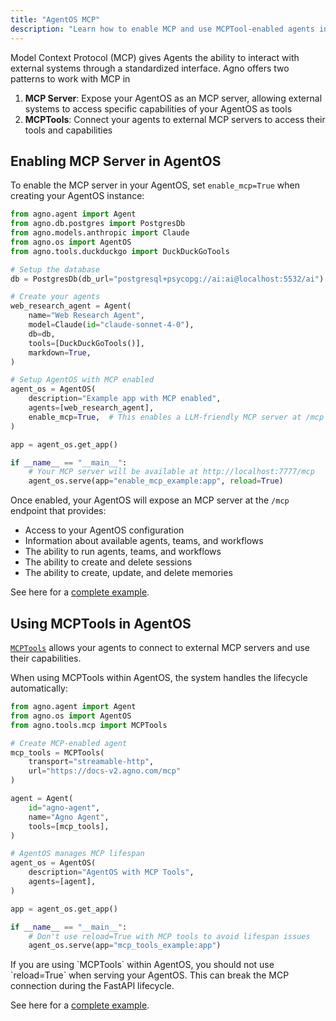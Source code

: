 ```yaml
---
title: "AgentOS MCP"
description: "Learn how to enable MCP and use MCPTool-enabled agents inside your AgentOS"
---
```


Model Context Protocol (MCP) gives Agents the ability to interact with external systems through a standardized interface. Agno offers two patterns to work with MCP in

1. **MCP Server**: Expose your AgentOS as an MCP server, allowing external systems to access specific capabilities of your AgentOS as tools
2. **MCPTools**: Connect your agents to external MCP servers to access their tools and capabilities

## Enabling MCP Server in AgentOS

To enable the MCP server in your AgentOS, set `enable_mcp=True` when creating your AgentOS instance:

```python enable_mcp_example.py
from agno.agent import Agent
from agno.db.postgres import PostgresDb
from agno.models.anthropic import Claude
from agno.os import AgentOS
from agno.tools.duckduckgo import DuckDuckGoTools

# Setup the database
db = PostgresDb(db_url="postgresql+psycopg://ai:ai@localhost:5532/ai")

# Create your agents
web_research_agent = Agent(
    name="Web Research Agent",
    model=Claude(id="claude-sonnet-4-0"),
    db=db,
    tools=[DuckDuckGoTools()],
    markdown=True,
)

# Setup AgentOS with MCP enabled
agent_os = AgentOS(
    description="Example app with MCP enabled",
    agents=[web_research_agent],
    enable_mcp=True,  # This enables a LLM-friendly MCP server at /mcp
)

app = agent_os.get_app()

if __name__ == "__main__":
    # Your MCP server will be available at http://localhost:7777/mcp
    agent_os.serve(app="enable_mcp_example:app", reload=True)
```

Once enabled, your AgentOS will expose an MCP server at the `/mcp` endpoint that provides:
- Access to your AgentOS configuration
- Information about available agents, teams, and workflows
- The ability to run agents, teams, and workflows
- The ability to create and delete sessions
- The ability to create, update, and delete memories

See here for a [complete example](/examples/agent-os/mcp/enable_mcp_example).

## Using MCPTools in AgentOS

[`MCPTools`](/concepts/tools/mcp) allows your agents to connect to external MCP servers and use their capabilities. 

When using MCPTools within AgentOS, the system handles the lifecycle automatically:

```python mcp_tools_example.py
from agno.agent import Agent
from agno.os import AgentOS
from agno.tools.mcp import MCPTools

# Create MCP-enabled agent
mcp_tools = MCPTools(
    transport="streamable-http", 
    url="https://docs-v2.agno.com/mcp"
)

agent = Agent(
    id="agno-agent",
    name="Agno Agent",
    tools=[mcp_tools],
)

# AgentOS manages MCP lifespan
agent_os = AgentOS(
    description="AgentOS with MCP Tools",
    agents=[agent],
)

app = agent_os.get_app()

if __name__ == "__main__":
    # Don't use reload=True with MCP tools to avoid lifespan issues
    agent_os.serve(app="mcp_tools_example:app")
```

<Note>
If you are using `MCPTools` within AgentOS, you should not use `reload=True` when serving your AgentOS. 
This can break the MCP connection during the FastAPI lifecycle.
</Note>

See here for a [complete example](/examples/agent-os/mcp/mcp_tools_example).
